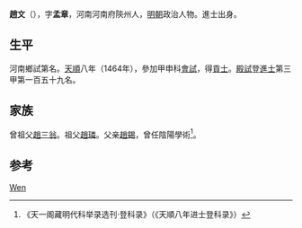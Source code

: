 {{Otheruses|other=名为赵文的其他人物|赵文}}

'''趙文'''（{{bd|1438年||？}}），字'''孟章'''，河南河南府陝州人，[[明朝|明朝]]政治人物。進士出身。

== 生平 ==
河南鄉試第名。[[天顺_(明朝)|天順]]八年（1464年），參加甲申科[[會試|會試]]，得[[貢士|貢士]]。[[殿試|殿試]]登[[進士|進士]]第三甲第一百五十九名。

== 家族 ==
曾祖父[[趙三翁|趙三翁]]。祖父[[趙璘|趙璘]]。父亲[[趙錫|趙錫]]，曾任陰陽學術<ref>《天一阁藏明代科举录选刊·登科录》（《天順八年进士登科录》）</ref>。

== 参考 ==
{{reflist}}

{{天順八年甲申科殿試金榜}}

{{Authority control}}
{{DEFAULTSORT:Zhao赵}}
[[Category:赵姓|Wen]]

{{明朝人物小作品}}